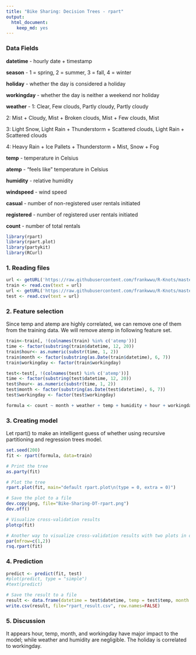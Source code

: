 ---
title: "Bike Sharing: Decision Trees - rpart"
output: 
  html_document: 
    keep_md: yes
---

### Data Fields
**datetime** - hourly date + timestamp

**season** -  1 = spring, 2 = summer, 3 = fall, 4 = winter 

**holiday** - whether the day is considered a holiday

**workingday** - whether the day is neither a weekend nor holiday

**weather** - 1: Clear, Few clouds, Partly cloudy, Partly cloudy

2: Mist + Cloudy, Mist + Broken clouds, Mist + Few clouds, Mist 

3: Light Snow, Light Rain + Thunderstorm + Scattered clouds, Light Rain + Scattered clouds 

4: Heavy Rain + Ice Pallets + Thunderstorm + Mist, Snow + Fog 

**temp** - temperature in Celsius

**atemp** - "feels like" temperature in Celsius

**humidity** - relative humidity

**windspeed** - wind speed

**casual** - number of non-registered user rentals initiated

**registered** - number of registered user rentals initiated

**count** - number of total rentals


```{r warning=FALSE, message=FALSE}
library(rpart)
library(rpart.plot)
library(partykit)
library(RCurl)
```

### 1. Reading files

```{r}
url <- getURL('https://raw.githubusercontent.com/frankwwu/R-Knots/master/Bike%20Sharing/train.csv')
train <- read.csv(text = url) 
url <- getURL('https://raw.githubusercontent.com/frankwwu/R-Knots/master/Bike%20Sharing/test.csv')
test <- read.csv(text = url) 
```

### 2. Feature selection

Since temp and atemp are highly correlated, we can remove one of them from the training data. We will remove atemp in following feature set.

```{r}
train<-train[, !(colnames(train) %in% c('atemp'))]
time <- factor(substring(train$datetime, 12, 20))
train$hour<- as.numeric(substr(time, 1, 2))
train$month <- factor(substring(as.Date(train$datetime), 6, 7))
train$workingday <- factor(train$workingday)

test<-test[, !(colnames(test) %in% c('atemp'))] 
time <- factor(substring(test$datetime, 12, 20))
test$hour<- as.numeric(substr(time, 1, 2))
test$month <- factor(substring(as.Date(test$datetime), 6, 7))
test$workingday <- factor(test$workingday)
```

```{r}
formula <- count ~ month + weather + temp + humidity + hour + workingday + holiday
```

### 3. Creating model

Let rpart() to make an intelligent guess of whether using recursive partitioning and regression trees model.

```{r}
set.seed(200)
fit <- rpart(formula, data=train)

# Print the tree
as.party(fit)

# Plot the tree
rpart.plot(fit, main="default rpart.plot\n(type = 0, extra = 0)")

# Save the plot to a file
dev.copy(png, file="Bike-Sharing-DT-rpart.png")  
dev.off()

# Visualize cross-validation results
plotcp(fit)

# Another way to visualize cross-validation results with two plots in one row
par(mfrow=c(1,2))
rsq.rpart(fit)
```

### 4. Prediction

```{r}
predict <- predict(fit, test)
#plot(predict, type = "simple")
#text(predict)

# Save the result to a file
result <- data.frame(datetime = test$datetime, temp = test$temp, month = test$month, workingday = test$workingday, count=predict)
write.csv(result, file="rpart_result.csv", row.names=FALSE)
```

### 5. Discussion

It appears hour, temp, month, and workingday have major impact to the model; while weather and humidity are negligible. The holiday is correlated to workingday.
